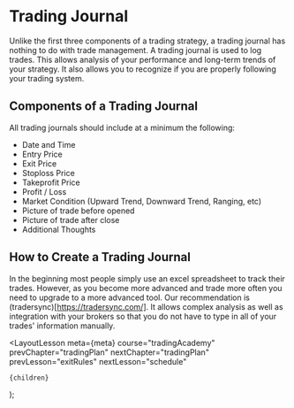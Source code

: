 
# Trading Journal

Unlike the first three components of a trading strategy, a trading journal has nothing to do with trade management. A trading
journal is used to log trades. This allows analysis of your performance and long-term trends of your strategy. It also allows
you to recognize if you are properly following your trading system.

## Components of a Trading Journal

All trading journals should include at a minimum the following:

- Date and Time
- Entry Price
- Exit Price
- Stoploss Price
- Takeprofit Price
- Profit / Loss
- Market Condition (Upward Trend, Downward Trend, Ranging, etc)
- Picture of trade before opened
- Picture of trade after close
- Additional Thoughts

## How to Create a Trading Journal

In the beginning most people simply use an excel spreadsheet to track their trades. However, as you become more advanced and
trade more often you need to upgrade to a more advanced tool. Our recommendation is (tradersync)[https://tradersync.com/]. It
allows complex analysis as well as integration with your brokers so that you do not have to type in all of your trades'
information manually.

  <LayoutLesson
    meta={meta}
    course="tradingAcademy"
    prevChapter="tradingPlan"
    nextChapter="tradingPlan"
    prevLesson="exitRules"
    nextLesson="schedule"
  >
    {children}
  </LayoutLesson>
);
